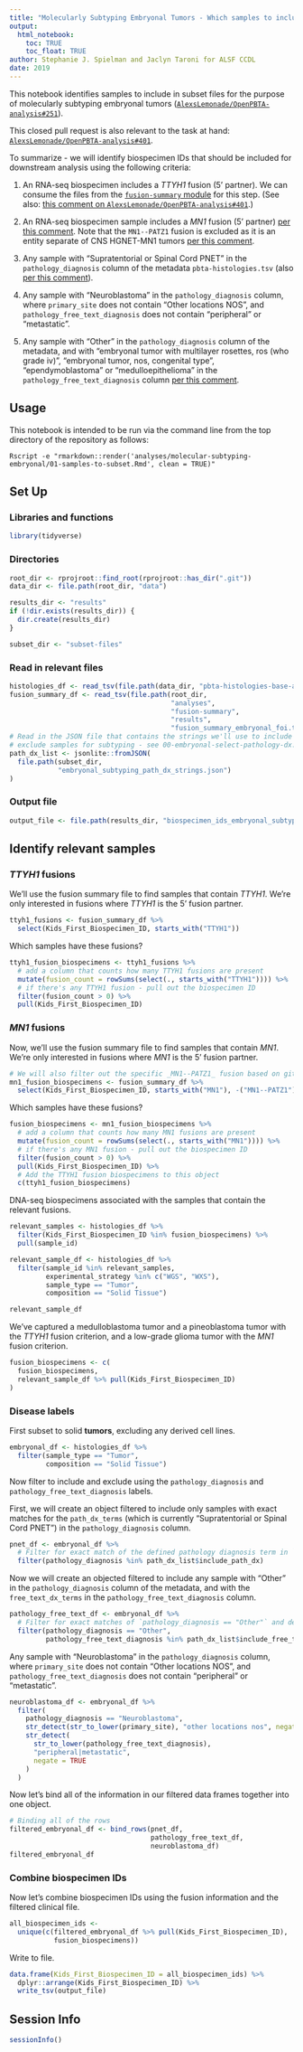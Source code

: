 ```yaml
---
title: "Molecularly Subtyping Embryonal Tumors - Which samples to include?"
output: 
  html_notebook:
    toc: TRUE
    toc_float: TRUE
author: Stephanie J. Spielman and Jaclyn Taroni for ALSF CCDL
date: 2019
---
```


This notebook identifies samples to include in subset files for the purpose of molecularly subtyping embryonal tumors ([`AlexsLemonade/OpenPBTA-analysis#251`](https://github.com/AlexsLemonade/OpenPBTA-analysis/issues/251)).

This closed pull request is also relevant to the task at hand: [`AlexsLemonade/OpenPBTA-analysis#401`](https://github.com/AlexsLemonade/OpenPBTA-analysis/pull/401).

To summarize - we will identify biospecimen IDs that should be included for downstream analysis using the following criteria:

1. An RNA-seq biospecimen includes a _TTYH1_ fusion (5' partner).
   We can consume the files from the [`fusion-summary` module](../fusion-summary/) for this step.
   (See also: [this comment on `AlexsLemonade/OpenPBTA-analysis#401`](https://github.com/AlexsLemonade/OpenPBTA-analysis/pull/401#issuecomment-573669727).)
   
2. An RNA-seq biospecimen sample includes a _MN1_ fusion (5' partner) [per this comment](https://github.com/AlexsLemonade/OpenPBTA-analysis/pull/785#issuecomment-695015488).
  Note that the `MN1--PATZ1` fusion is excluded as it is an entity separate of CNS HGNET-MN1 tumors [per this comment](https://github.com/AlexsLemonade/OpenPBTA-analysis/pull/788#discussion_r495302880).

3. Any sample with "Supratentorial or Spinal Cord PNET" in the `pathology_diagnosis` column of the metadata `pbta-histologies.tsv` (also [per this comment](https://github.com/AlexsLemonade/OpenPBTA-analysis/issues/752#issuecomment-697000066)).

4. Any sample with "Neuroblastoma" in the `pathology_diagnosis` column, where `primary_site` does not contain "Other locations NOS", and `pathology_free_text_diagnosis` does not contain "peripheral" or "metastatic".

5. Any sample with "Other" in the `pathology_diagnosis` column of the metadata, and with "embryonal tumor with multilayer rosettes, ros (who grade iv)", "embryonal tumor, nos, congenital type", "ependymoblastoma" or "medulloepithelioma" in the `pathology_free_text_diagnosis` column [per this comment](https://github.com/AlexsLemonade/OpenPBTA-analysis/issues/752#issuecomment-697000066).

## Usage

This notebook is intended to be run via the command line from the top directory
of the repository as follows:

```
Rscript -e "rmarkdown::render('analyses/molecular-subtyping-embryonal/01-samples-to-subset.Rmd', clean = TRUE)"
```

## Set Up

### Libraries and functions

```r
library(tidyverse)
```

### Directories

```r
root_dir <- rprojroot::find_root(rprojroot::has_dir(".git"))
data_dir <- file.path(root_dir, "data")

results_dir <- "results"
if (!dir.exists(results_dir)) {
  dir.create(results_dir)
}

subset_dir <- "subset-files"
```

### Read in relevant files

```r
histologies_df <- read_tsv(file.path(data_dir, "pbta-histologies-base-adapt.tsv"), guess_max = 10000)
fusion_summary_df <- read_tsv(file.path(root_dir, 
                                        "analyses", 
                                        "fusion-summary", 
                                        "results",
                                        "fusion_summary_embryonal_foi.tsv"))
# Read in the JSON file that contains the strings we'll use to include or
# exclude samples for subtyping - see 00-embryonal-select-pathology-dx.Rmd
path_dx_list <- jsonlite::fromJSON(
  file.path(subset_dir, 
            "embryonal_subtyping_path_dx_strings.json")
)
```

### Output file

```r
output_file <- file.path(results_dir, "biospecimen_ids_embryonal_subtyping.tsv")
```

## Identify relevant samples

### _TTYH1_ fusions

We'll use the fusion summary file to find samples that contain _TTYH1_.
We're only interested in fusions where _TTYH1_ is the 5' fusion partner.

```r
ttyh1_fusions <- fusion_summary_df %>%
  select(Kids_First_Biospecimen_ID, starts_with("TTYH1"))
```

Which samples have these fusions?

```r
ttyh1_fusion_biospecimens <- ttyh1_fusions %>%
  # add a column that counts how many TTYH1 fusions are present
  mutate(fusion_count = rowSums(select(., starts_with("TTYH1")))) %>%
  # if there's any TTYH1 fusion - pull out the biospecimen ID
  filter(fusion_count > 0) %>%
  pull(Kids_First_Biospecimen_ID)
```

### _MN1_ fusions

Now, we'll use the fusion summary file to find samples that contain _MN1_.
We're only interested in fusions where _MN1_ is the 5' fusion partner.

```r
# We will also filter out the specific _MN1--PATZ1_ fusion based on github comment: https://github.com/AlexsLemonade/OpenPBTA-analysis/pull/788#discussion_r495212879
mn1_fusion_biospecimens <- fusion_summary_df %>%
  select(Kids_First_Biospecimen_ID, starts_with("MN1"), -("MN1--PATZ1"))
```

Which samples have these fusions?

```r
fusion_biospecimens <- mn1_fusion_biospecimens %>%
  # add a column that counts how many MN1 fusions are present
  mutate(fusion_count = rowSums(select(., starts_with("MN1")))) %>%
  # if there's any MN1 fusion - pull out the biospecimen ID
  filter(fusion_count > 0) %>%
  pull(Kids_First_Biospecimen_ID) %>%
  # Add the TTYH1 fusion biospecimens to this object
  c(ttyh1_fusion_biospecimens)
```

DNA-seq biospecimens associated with the samples that contain the relevant fusions.

```r
relevant_samples <- histologies_df %>%
  filter(Kids_First_Biospecimen_ID %in% fusion_biospecimens) %>%
  pull(sample_id)

relevant_sample_df <- histologies_df %>%
  filter(sample_id %in% relevant_samples,
         experimental_strategy %in% c("WGS", "WXS"),
         sample_type == "Tumor",
         composition == "Solid Tissue")

relevant_sample_df
```

We've captured a medulloblastoma tumor and a pineoblastoma tumor with the _TTYH1_ fusion criterion, and a low-grade glioma tumor with the _MN1_ fusion criterion.

```r
fusion_biospecimens <- c(
  fusion_biospecimens,
  relevant_sample_df %>% pull(Kids_First_Biospecimen_ID)
)
```

### Disease labels

First subset to solid **tumors**, excluding any derived cell lines.

```r
embryonal_df <- histologies_df %>%
  filter(sample_type == "Tumor",
         composition == "Solid Tissue")
```

Now filter to include and exclude using the `pathology_diagnosis` and `pathology_free_text_diagnosis` labels.

First, we will create an object filtered to include only samples with exact matches for the `path_dx_terms` (which is currently "Supratentorial or Spinal Cord PNET") in the `pathology_diagnosis` column.

```r
pnet_df <- embryonal_df %>%
  # Filter for exact match of the defined pathology diagnosis term in `path_dx_list$include_path_dx`
  filter(pathology_diagnosis %in% path_dx_list$include_path_dx)
```

Now we will create an objected filtered to include any sample with "Other" in the `pathology_diagnosis` column of the metadata, and with the `free_text_dx_terms` in the `pathology_free_text_diagnosis` column.

```r
pathology_free_text_df <- embryonal_df %>%
  # Filter for exact matches of `pathology_diagnosis == "Other"` and defined pathology free text diagnosis terms in `free_text_dx_terms`
  filter(pathology_diagnosis == "Other",
         pathology_free_text_diagnosis %in% path_dx_list$include_free_text) 
```

Any sample with "Neuroblastoma" in the `pathology_diagnosis` column, where `primary_site` does not contain "Other locations NOS", and `pathology_free_text_diagnosis` does not contain "peripheral" or "metastatic".

```r
neuroblastoma_df <- embryonal_df %>%
  filter(
    pathology_diagnosis == "Neuroblastoma",
    str_detect(str_to_lower(primary_site), "other locations nos", negate = TRUE),
    str_detect(
      str_to_lower(pathology_free_text_diagnosis),
      "peripheral|metastatic",
      negate = TRUE
    )
  )
```

Now let's bind all of the information in our filtered data frames together into one object.

```r
# Binding all of the rows
filtered_embryonal_df <- bind_rows(pnet_df,
                                   pathology_free_text_df,
                                   neuroblastoma_df)
filtered_embryonal_df
```

### Combine biospecimen IDs

Now let's combine biospecimen IDs using the fusion information and the filtered clinical file.

```r
all_biospecimen_ids <- 
  unique(c(filtered_embryonal_df %>% pull(Kids_First_Biospecimen_ID),
           fusion_biospecimens))
```

Write to file.

```r
data.frame(Kids_First_Biospecimen_ID = all_biospecimen_ids) %>%
  dplyr::arrange(Kids_First_Biospecimen_ID) %>%
  write_tsv(output_file)
```

## Session Info

```r
sessionInfo()
```

